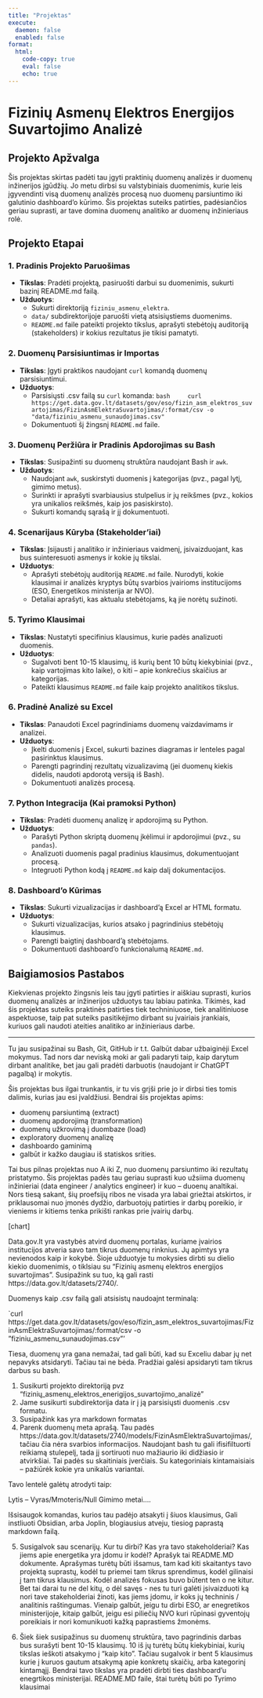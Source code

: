```yaml
---
title: "Projektas"
execute:
  daemon: false
  enabled: false
format:
  html:
    code-copy: true
    eval: false
    echo: true
---
```






# Fizinių Asmenų Elektros Energijos Suvartojimo Analizė

## Projekto Apžvalga

Šis projektas skirtas padėti tau įgyti praktinių duomenų analizės ir duomenų inžinerijos įgūdžių. Jo metu dirbsi su valstybiniais duomenimis, kurie leis įgyvendinti visą duomenų analizės procesą nuo duomenų parsiuntimo iki galutinio dashboard’o kūrimo. Šis projektas suteiks patirties, padėsiančios geriau suprasti, ar tave domina duomenų analitiko ar duomenų inžinieriaus rolė.

## Projekto Etapai

### 1. Pradinis Projekto Paruošimas
   - **Tikslas**: Pradėti projektą, pasiruošti darbui su duomenimis, sukurti bazinį README.md failą.
   - **Užduotys**:
      - Sukurti direktoriją `fiziniu_asmenu_elektra`.
      - `data/` subdirektorijoje paruošti vietą atsisiųstiems duomenims.
      - `README.md` faile pateikti projekto tikslus, aprašyti stebėtojų auditoriją (stakeholders) ir kokius rezultatus jie tikisi pamatyti.

### 2. Duomenų Parsisiuntimas ir Importas
   - **Tikslas**: Įgyti praktikos naudojant `curl` komandą duomenų parsisiuntimui.
   - **Užduotys**:
      - Parsisiųsti .csv failą su `curl` komanda:
         ```bash
         curl https://get.data.gov.lt/datasets/gov/eso/fizin_asm_elektros_suvartojimas/FizinAsmElektraSuvartojimas/:format/csv -o "data/fiziniu_asmenu_sunaudojimas.csv"
         ```
      - Dokumentuoti šį žingsnį `README.md` faile.

### 3. Duomenų Peržiūra ir Pradinis Apdorojimas su Bash
   - **Tikslas**: Susipažinti su duomenų struktūra naudojant Bash ir `awk`.
   - **Užduotys**:
      - Naudojant `awk`, suskirstyti duomenis į kategorijas (pvz., pagal lytį, gimimo metus).
      - Surinkti ir aprašyti svarbiausius stulpelius ir jų reikšmes (pvz., kokios yra unikalios reikšmės, kaip jos pasiskirsto).
      - Sukurti komandų sąrašą ir jį dokumentuoti.

### 4. Scenarijaus Kūryba (Stakeholder’iai)
   - **Tikslas**: Įsijausti į analitiko ir inžinieriaus vaidmenį, įsivaizduojant, kas bus suinteresuoti asmenys ir kokie jų tikslai.
   - **Užduotys**:
      - Aprašyti stebėtojų auditoriją `README.md` faile. Nurodyti, kokie klausimai ir analizės kryptys būtų svarbios įvairioms institucijoms (ESO, Energetikos ministerija ar NVO).
      - Detaliai aprašyti, kas aktualu stebėtojams, ką jie norėtų sužinoti.

### 5. Tyrimo Klausimai
   - **Tikslas**: Nustatyti specifinius klausimus, kurie padės analizuoti duomenis.
   - **Užduotys**:
      - Sugalvoti bent 10-15 klausimų, iš kurių bent 10 būtų kiekybiniai (pvz., kaip vartojimas kito laike), o kiti – apie konkrečius skaičius ar kategorijas.
      - Pateikti klausimus `README.md` faile kaip projekto analitikos tikslus.

### 6. Pradinė Analizė su Excel
   - **Tikslas**: Panaudoti Excel pagrindiniams duomenų vaizdavimams ir analizei.
   - **Užduotys**:
      - Įkelti duomenis į Excel, sukurti bazines diagramas ir lenteles pagal pasirinktus klausimus.
      - Parengti pagrindinį rezultatų vizualizavimą (jei duomenų kiekis didelis, naudoti apdorotą versiją iš Bash).
      - Dokumentuoti analizės procesą.

### 7. Python Integracija (Kai pramoksi Python)
   - **Tikslas**: Pradėti duomenų analizę ir apdorojimą su Python.
   - **Užduotys**:
      - Parašyti Python skriptą duomenų įkėlimui ir apdorojimui (pvz., su `pandas`).
      - Analizuoti duomenis pagal pradinius klausimus, dokumentuojant procesą.
      - Integruoti Python kodą į `README.md` kaip dalį dokumentacijos.

### 8. Dashboard'o Kūrimas
   - **Tikslas**: Sukurti vizualizacijas ir dashboard'ą Excel ar HTML formatu.
   - **Užduotys**:
      - Sukurti vizualizacijas, kurios atsako į pagrindinius stebėtojų klausimus.
      - Parengti baigtinį dashboard’ą stebėtojams.
      - Dokumentuoti dashboard'o funkcionalumą `README.md`.

## Baigiamosios Pastabos

Kiekvienas projekto žingsnis leis tau įgyti patirties ir aiškiau suprasti, kurios duomenų analizės ar inžinerijos užduotys tau labiau patinka. Tikimės, kad šis projektas suteiks praktinės patirties tiek techniniuose, tiek analitiniuose aspektuose, taip pat suteiks pasitikėjimo dirbant su įvairiais įrankiais, kuriuos gali naudoti ateities analitiko ar inžinieriaus darbe.

---


Tu jau susipažinai su Bash, Git, GitHub ir t.t. Galbūt dabar užbaiginėji Excel mokymus. Tad nors dar neviską moki ar gali padaryti taip, kaip darytum dirbant analitike, bet jau gali pradėti darbuotis (naudojant ir ChatGPT pagalbą) ir mokytis.

Šis projektas bus ilgai trunkantis, ir tu vis grįši prie jo ir dirbsi ties tomis dalimis, kurias jau esi įvaldžiusi.  Bendrai šis projektas apims:

* duomenų parsiuntimą (extract)
* duomenų apdorojimą (transformation)
* duomenų užkrovimą į duombaze (load)
* exploratory duomenų analizę
* dashboardo gaminimą
* galbūt ir kažko daugiau iš statiskos srities.

Tai bus pilnas projektas nuo A iki Z, nuo duomenų parsiuntimo iki rezultatų pristatymo. Šis projektas padės tau geriau suprasti kuo užsiima duomenų inžinieriai (data engineer / analytics engineer) ir kuo – duoenų analtikai. Nors tiesą sakant, šių proefsijų ribos ne visada yra labai griežtai atskirtos, ir priklausomai nuo įmonės dydžio, darbuotojų patirties ir darbų poreikio, ir vieniems ir kitiems tenka prikišti rankas prie įvairių darbų.

[chart]


Data.gov.lt yra vastybės atvird duomenų portalas, kuriame įvairios institucijos atveria savo tam tikrus duomenų rinknius. Jų apimtys yra nevienodos kaip ir kokybė. Šioje užduotyje tu mokysies dirbti su dielio kiekio duomenimis, o tiklsiau su “Fizinių asmenų elektros energijos suvartojimas 
”. Susipažink su tuo, ką gali rasti https://data.gov.lt/datasets/2740/.

Duomenys kaip .csv failą gali atsisistų naudoajnt terminalą:

`curl https://get.data.gov.lt/datasets/gov/eso/fizin_asm_elektros_suvartojimas/FizinAsmElektraSuvartojimas/:format/csv -o ”fiziniu_asmenu_sunaudojimas.csv”’

Tiesa, duomenų yra gana nemažai, tad gali būti, kad su Exceliu dabar jų net nepavyks atsidaryti. Tačiau tai ne bėda. Pradžiai galėsi apsidaryti tam tikrus darbus su bash.












1. Susikurti projekto direktoriją pvz “fizinių_asmenų_elektros_enerigijos_suvartojimo_analizė”
2. Jame susikurti subdirektorija data ir į ją parsisiųsti duomenis .csv formatu.
3. Susipažink kas yra markdown formatas
4. Parenk duomenų meta aprašą. Tau padės https://data.gov.lt/datasets/2740/models/FizinAsmElektraSuvartojimas/, tačiau čia nėra svarbios informacijos. Naudojant bash tu gali ifisifiltuorti reikiamą stulepelį, tada jį sortiruoti nuo mažiaurio iki didžiasio ir atvirkšiai. Tai padės su skaitiniais įverčiais. Su kategoriniais kintamaisiais – pažiūrėk kokie yra unikalūs variantai.

Tavo lentelė galėtų atrodyti taip:

Lytis – Vyras/Mmoteris/Null
Gimimo metai….

Išsisaugok komandas, kurios tau padėjo atsakyti į šiuos klausimus, Gali instliuoti Obsidian, arba Joplin, blogiausius atveju, tiesiog paprastą markdown failą.


5. Susigalvok sau scenarijų. Kur tu dirbi? Kas yra tavo stakeholderiai? Kas jiems apie energetika yra įdomu ir kodėl? Aprašyk tai README.MD dokumente. Aprašymas turėtų būti išsamus, tam kad kiti skaitantys tavo projektą suprastų, kodėl tu priemei tam tikrus sprendimus, kodėl gilinaisi į tam tikrus klausimus. Kodėl analizės fokusas buvo būtent ten o ne kitur. Bet tai darai tu ne del kitų, o dėl savęs -  nes tu turi galėti įsivaizduoti ką nori tave stakeholderiai žinoti, kas jiems įdomu, ir koks jų techninis / analitinis raštingumas. Vienaip galbūt, jeigu tu dirbi ESO, ar enegretikos ministerijoje, kitaip galbūt, jeigu esi piliečių NVO kuri rūpinasi gyventojų poreikiais ir nori komunikuoti kažką paprastiems žmonėms.

6. Šiek šiek susipažinus su duomenų struktūra, tavo pagrindinis darbas bus surašyti bent 10-15 klausimų. 10 iš jų turėtų būtų kiekybiniai, kurių tikslas ieškoti atsakymo į “kaip kito”.  Tačiau sugalvok ir bent 5 klausimus kurie į kuruos gautum atsakymą apie konkretų skaičių, arba kategorinį kintamąjį. Bendrai tavo tikslas yra pradėti dirbti ties dashboard’u enegrtikos ministerijai. README.MD faile, štai turėtų būti po Tyrimo klausimai


